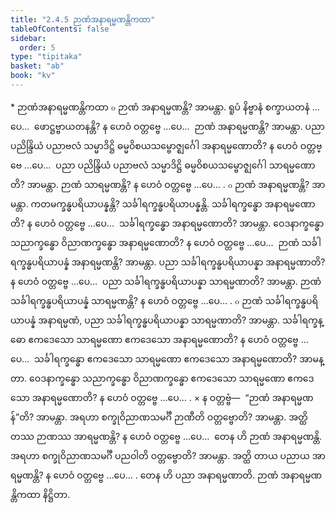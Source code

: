 ```yaml
---
title: "2.4.5 ဉာဏံအနာရမ္မဏန္တိကထာ"
tableOfContents: false
sidebar:
  order: 5
type: "tipitaka"
basket: "ab"
book: "kv"
---
```



<DynamicBreadcrumb />

<Paragraph type="center" book="kv">
* ဉာဏံအနာရမ္မဏန္တိကထာ
</Paragraph>

<Division number="557" book="kv" e="ch" v="32" p="300">

<Paragraph number="1889" book="kv">
๐ ဉာဏံ အနာရမ္မဏန္တိ? အာမန္တာ. ရူပံ နိဗ္ဗာနံ စက္ခာယတနံ …ပေ…  ဖောဋ္ဌဗ္ဗာယတနန္တိ? န ဟေဝံ ဝတ္တဗ္ဗေ …ပေ…  ဉာဏံ အနာရမ္မဏန္တိ? အာမန္တာ. ပညာ ပညိန္ဒြိယံ ပညာဗလံ သမ္မာဒိဋ္ဌိ ဓမ္မဝိစယသမ္ဗောဇ္ဈင်္ဂေါ အနာရမ္မဏောတိ? န ဟေဝံ ဝတ္တဗ္ဗေ …ပေ…  ပညာ ပညိန္ဒြိယံ ပညာဗလံ သမ္မာဒိဋ္ဌိ ဓမ္မဝိစယသမ္ဗောဇ္ဈင်္ဂေါ သာရမ္မဏောတိ? အာမန္တာ. ဉာဏံ သာရမ္မဏန္တိ? န ဟေဝံ ဝတ္တဗ္ဗေ …ပေ… .
</Paragraph>

<Paragraph number="1890" book="kv">
๐ ဉာဏံ အနာရမ္မဏန္တိ? အာမန္တာ. ကတမက္ခန္ဓပရိယာပန္နန္တိ? သင်္ခါရက္ခန္ဓပရိယာပန္နန္တိ. သင်္ခါရက္ခန္ဓော အနာရမ္မဏောတိ? န ဟေဝံ ဝတ္တဗ္ဗေ …ပေ…  သင်္ခါရက္ခန္ဓော အနာရမ္မဏောတိ? အာမန္တာ. ဝေဒနာက္ခန္ဓော သညာက္ခန္ဓော ဝိညာဏက္ခန္ဓော အနာရမ္မဏောတိ? န ဟေဝံ ဝတ္တဗ္ဗေ …ပေ…  ဉာဏံ သင်္ခါရက္ခန္ဓပရိယာပန္နံ အနာရမ္မဏန္တိ? အာမန္တာ. ပညာ သင်္ခါရက္ခန္ဓပရိယာပန္နာ အနာရမ္မဏာတိ? န ဟေဝံ ဝတ္တဗ္ဗေ …ပေ…  ပညာ သင်္ခါရက္ခန္ဓပရိယာပန္နာ သာရမ္မဏာတိ? အာမန္တာ. ဉာဏံ သင်္ခါရက္ခန္ဓပရိယာပန္နံ သာရမ္မဏန္တိ? န ဟေဝံ ဝတ္တဗ္ဗေ …ပေ… .
</Paragraph>

<Paragraph number="1891" book="kv">
๐ ဉာဏံ သင်္ခါရက္ခန္ဓပရိယာပန္နံ အနာရမ္မဏံ, ပညာ သင်္ခါရက္ခန္ဓပရိယာပန္နာ သာရမ္မဏာတိ? အာမန္တာ. သင်္ခါရက္ခန္ဓော ဧကဒေသော သာရမ္မဏော ဧကဒေသော အနာရမ္မဏောတိ? န ဟေဝံ ဝတ္တဗ္ဗေ …ပေ…  သင်္ခါရက္ခန္ဓော ဧကဒေသော သာရမ္မဏော ဧကဒေသော အနာရမ္မဏောတိ? အာမန္တာ. ဝေဒနာက္ခန္ဓော သညာက္ခန္ဓော ဝိညာဏက္ခန္ဓော ဧကဒေသော သာရမ္မဏော ဧကဒေသော အနာရမ္မဏောတိ? န ဟေဝံ ဝတ္တဗ္ဗေ …ပေ… .
</Paragraph>

</Division>
<Division number="558" book="kv" e="ch" v="32" p="301">

<Paragraph number="1892" book="kv">
× န ဝတ္တဗ္ဗံ—  “ဉာဏံ အနာရမ္မဏန်”တိ? အာမန္တာ. အရဟာ စက္ခုဝိညာဏသမင်္ဂီ ဉာဏီတိ ဝတ္တဗ္ဗောတိ? အာမန္တာ. အတ္ထိ တဿ ဉာဏဿ အာရမ္မဏန္တိ? န ဟေဝံ ဝတ္တဗ္ဗေ …ပေ…  တေန ဟိ ဉာဏံ အနာရမ္မဏန္တိ. အရဟာ စက္ခုဝိညာဏသမင်္ဂီ ပညဝါတိ ဝတ္တဗ္ဗောတိ? အာမန္တာ. အတ္ထိ တာယ ပညာယ အာရမ္မဏန္တိ? န ဟေဝံ ဝတ္တဗ္ဗေ …ပေ… . တေန ဟိ ပညာ အနာရမ္မဏာတိ.

</Paragraph>
</Division>

<Paragraph number="1893" type="center" book="kv">
ဉာဏံ အနာရမ္မဏန္တိကထာ နိဋ္ဌိတာ.
</Paragraph>